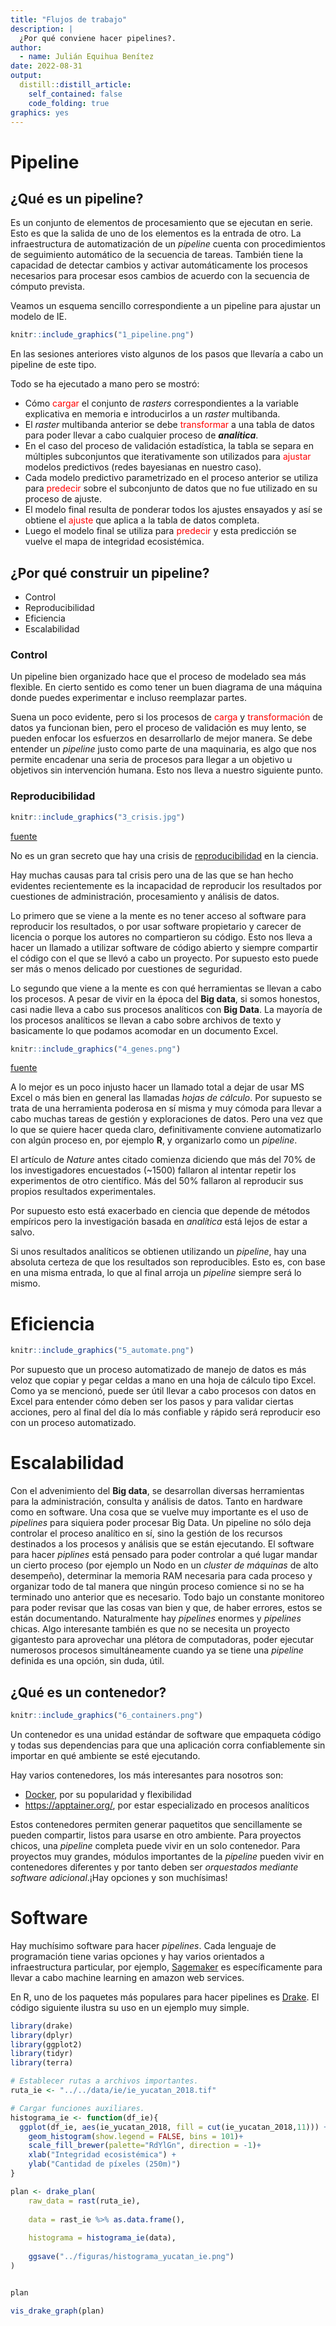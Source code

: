 ```yaml
---
title: "Flujos de trabajo"
description: |
  ¿Por qué conviene hacer pipelines?.
author:
  - name: Julián Equihua Benítez
date: 2022-08-31
output:
  distill::distill_article:
    self_contained: false
    code_folding: true
graphics: yes
---
```


# Pipeline

## ¿Qué es un pipeline?

Es un conjunto de elementos de procesamiento que se ejecutan en serie. Esto es que la salida de uno de los elementos es la entrada de otro. La infraestructura de automatización de un *pipeline* cuenta con procedimientos de seguimiento automático de la secuencia de tareas. También tiene la capacidad de detectar cambios y activar automáticamente los procesos necesarios para procesar esos cambios de acuerdo con la secuencia de cómputo prevista.

Veamos un esquema sencillo correspondiente a un pipeline para ajustar un modelo de IE.

```r

knitr::include_graphics("1_pipeline.png")
```

En las sesiones anteriores visto algunos de los pasos que llevaría a cabo un pipeline de este tipo.

Todo se ha ejecutado a mano pero se mostró: 

* Cómo <span style="color:red">cargar</span> el conjunto de *rasters* correspondientes a la variable explicativa en memoria e introducirlos a un *raster* multibanda.
* El *raster* multibanda anterior se debe <span style="color:red">transformar</span> a una tabla de datos para poder llevar a cabo cualquier proceso de ***analítica***.
* En el caso del proceso de validación estadística, la tabla se separa en múltiples subconjuntos que iterativamente son utilizados para <span style="color:red">ajustar</span> modelos predictivos (redes bayesianas en nuestro caso).
* Cada modelo predictivo parametrizado en el proceso anterior se utiliza para <span style="color:red">predecir</span>  sobre el subconjunto de datos que no fue utilizado en su proceso de ajuste.
* El modelo final resulta de ponderar todos los ajustes ensayados y así se obtiene el <span style="color:red">ajuste</span> que aplica a la tabla de datos completa. 
* Luego el modelo final se utiliza para <span style="color:red">predecir</span> y esta predicción se vuelve el mapa de integridad ecosistémica.

## ¿Por qué construir un pipeline?

* Control
* Reproducibilidad
* Eficiencia
* Escalabilidad

### Control

Un pipeline bien organizado hace que el proceso de modelado sea más flexible. En cierto sentido es como tener un buen diagrama de una máquina donde puedes experimentar e incluso reemplazar partes.

Suena un poco evidente, pero si los procesos de <span style="color:red">carga</span> y <span style="color:red">transformación</span> de datos ya funcionan bien, pero el proceso de validación es muy lento, se pueden enfocar los esfuerzos en desarrollarlo de mejor manera. Se debe entender un *pipeline* justo como parte de una maquinaria, es algo que nos permite encadenar una seria de procesos para llegar a un objetivo u objetivos sin intervención humana. Esto nos lleva a nuestro siguiente punto.

### Reproducibilidad

```r

knitr::include_graphics("3_crisis.jpg")
```
[fuente](https://www.nature.com/articles/533452a)

No es un gran secreto que hay una crisis de [reproducibilidad](https://ropensci.org/blog/2014/06/09/reproducibility/) en la ciencia.

Hay muchas causas para tal crisis pero una de las que se han hecho evidentes recientemente es la incapacidad de reproducir los resultados por cuestiones de administración, procesamiento y análisis de datos. 

Lo primero que se viene a la mente es no tener acceso al software para reproducir los resultados, o por usar software propietario y carecer de licencia o porque los autores no compartieron su código. Esto nos lleva a hacer un llamado a utilizar software de código abierto y siempre compartir el código con el que se llevó a cabo un proyecto. Por supuesto esto puede ser más o menos delicado por cuestiones de seguridad.

Lo segundo que viene a la mente es con qué herramientas se llevan a cabo los procesos. A pesar de vivir en la época del **Big data**, si somos honestos, casi nadie lleva a cabo sus procesos analíticos con **Big Data**. La mayoría de los procesos analíticos se llevan a cabo sobre archivos de texto y basicamente lo que podamos acomodar en un documento Excel.

```r

knitr::include_graphics("4_genes.png")
```

[fuente](https://theconversation.com/excel-autocorrect-errors-still-plague-genetic-research-raising-concerns-over-scientific-rigour-166554)

A lo mejor es un poco injusto hacer un llamado total a dejar de usar MS Excel o más bien en general las llamadas *hojas de cálculo*. Por supuesto se trata de una herramienta poderosa en sí misma y muy cómoda para llevar a cabo muchas tareas de gestión y exploraciones de datos. Pero una vez que lo que se quiere hacer queda claro, definitivamente conviene automatizarlo con algún proceso en, por ejemplo **R**, y organizarlo como un *pipeline*.

El artículo de *Nature* antes citado comienza diciendo que más del 70% de los investigadores encuestados (~1500) fallaron al intentar repetir los experimentos de otro científico. Más del 50% fallaron al reproducir sus propios resultados experimentales.

Por supuesto esto está exacerbado en ciencia que depende de métodos empíricos pero la investigación basada en *analítica* está lejos de estar a salvo.

Si unos resultados analíticos se obtienen utilizando un *pipeline*, hay una absoluta certeza de que los resultados son reproducibles. Esto es, con base en una misma entrada, lo que al final arroja un *pipeline* siempre será lo mismo.

# Eficiencia

```r

knitr::include_graphics("5_automate.png")
```


Por supuesto que un proceso automatizado de manejo de datos es más veloz que copiar y pegar celdas a mano en una hoja de cálculo tipo Excel. Como ya se mencionó, puede ser útil llevar a cabo procesos con datos en Excel para entender cómo deben ser los pasos y para validar ciertas acciones, pero al final del día lo más confiable y rápido será reproducir eso con un proceso automatizado.

# Escalabilidad

Con el advenimiento del **Big data**, se desarrollan diversas herramientas para la administración, consulta y análisis de datos. Tanto en hardware como en software. Una cosa que se vuelve muy importante es el uso de *pipelines* para siquiera poder procesar Big Data. Un pipeline no sólo deja controlar el proceso analítico en sí, sino la gestión de los recursos destinados a los procesos y análisis que se están ejecutando. El software para hacer *piplines* está pensado para poder controlar a qué lugar mandar un cierto proceso (por ejemplo un Nodo en un *cluster de máquinas* de alto desempeño), determinar la memoria RAM necesaria para cada proceso y organizar todo de tal manera que ningún proceso comience si no se ha terminado uno anterior que es necesario. Todo bajo un constante monitoreo para poder revisar que las cosas van bien y que, de haber errores, estos se están documentando. Naturalmente hay *pipelines* enormes y *pipelines* chicas. Algo interesante también es que no se necesita un proyecto gigantesto para aprovechar una plétora de computadoras, poder ejecutar numerosos procesos simultáneamente cuando ya se tiene una *pipeline* definida es una opción, sin duda, útil.

## ¿Qué es un contenedor?

```r

knitr::include_graphics("6_containers.png")
```


Un contenedor es una unidad estándar de software que empaqueta código y todas sus dependencias para que una aplicación corra confiablemente sin importar en qué ambiente se esté ejecutando.

Hay varios contenedores, los más interesantes para nosotros son:

* [Docker](https://www.docker.com/), por su popularidad y flexibilidad
* [https://apptainer.org/](https://www.docker.com/), por estar especializado en procesos analíticos

Estos contenedores permiten generar paquetitos que sencillamente se pueden compartir, listos para usarse en otro ambiente. Para proyectos chicos, una *pipeline* completa puede vivir en un solo contenedor. Para proyectos muy grandes, módulos importantes de la *pipeline* pueden vivir en contenedores diferentes y por tanto deben ser *orquestados mediante software adicional*.¡Hay opciones y son muchísimas! 

# Software

Hay muchísimo software para hacer *pipelines*. Cada lenguaje de programación tiene varias opciones y hay varios orientados a infraestructura particular, por ejemplo, [Sagemaker](https://aws.amazon.com/sagemaker/pipelines/) es específicamente para llevar a cabo machine learning en amazon web services. 

En R, uno de los paquetes más populares para hacer pipelines es [Drake](https://books.ropensci.org/drake/). El código siguiente ilustra su uso en un ejemplo muy simple.

```r

library(drake)
library(dplyr)
library(ggplot2)
library(tidyr)
library(terra)

# Establecer rutas a archivos importantes.
ruta_ie <- "../../data/ie/ie_yucatan_2018.tif"

# Cargar funciones auxiliares.
histograma_ie <- function(df_ie){
  ggplot(df_ie, aes(ie_yucatan_2018, fill = cut(ie_yucatan_2018,11))) +
    geom_histogram(show.legend = FALSE, bins = 101)+
    scale_fill_brewer(palette="RdYlGn", direction = -1)+
    xlab("Integridad ecosistémica") + 
    ylab("Cantidad de píxeles (250m)")
}

plan <- drake_plan(
    raw_data = rast(ruta_ie),
    
    data = rast_ie %>% as.data.frame(),
    
    histograma = histograma_ie(data),
    
    ggsave("../figuras/histograma_yucatan_ie.png")
)


plan

vis_drake_graph(plan)


```



